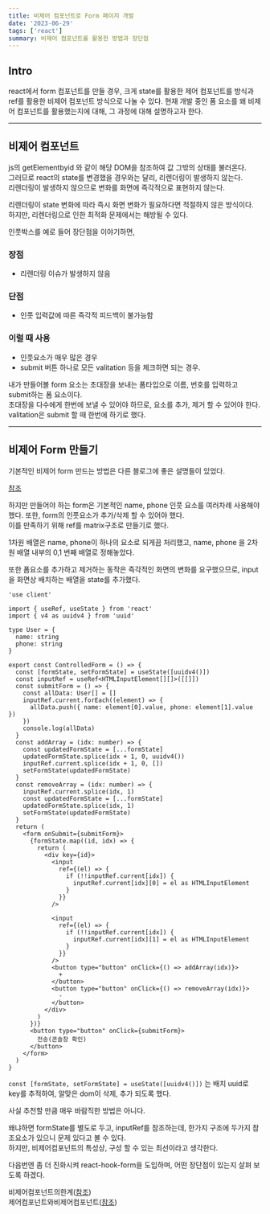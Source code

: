 ```yaml
---
title: 비제어 컴포넌트로 Form 페이지 개발
date: '2023-06-29'
tags: ['react']
summary: 비제어 컴포넌트를 활용한 방법과 장단점
---
```


## Intro

react에서 form 컴포넌트를 만들 경우, 크게 state를 활용한 제어 컴포넌트를 방식과 ref를 활용한 비제어 컴포넌트 방식으로 나눌 수 있다.
현재 개발 중인 폼 요소를 왜 비제어 컴포넌트를 활용했는지에 대해, 그 과정에 대해 설명하고자 한다.

---

## 비제어 컴포넌트

js의 getElementbyid 와 같이 해당 DOM을 참조하여 값 그밖의 상태를 불러온다.  
그러므로 react의 state를 변경했을 경우와는 달리, 리렌더링이 발생하지 않는다.  
리렌더링이 발생하지 않으므로 변화를 화면에 즉각적으로 표현하지 않는다.

리렌더링이 state 변화에 따라 즉시 화면 변화가 필요하다면 적절하지 않은 방식이다.
하지만, 리렌더링으로 인한 최적화 문제에서는 해방될 수 있다.

인풋박스를 예로 들어 장단점을 이야기하면,

### 장점

- 리렌더링 이슈가 발생하지 않음

### 단점

- 인풋 입력값에 따른 즉각적 피드백이 불가능함

### 이럴 때 사용

- 인풋요소가 매우 많은 경우
- submit 버튼 하나로 모든 valitation 등을 체크하면 되는 경우.

내가 만들어볼 form 요소는 초대장을 보내는 폼타입으로 이름, 번호를 입력하고 submit하는 폼 요소이다.  
초대장을 다수에게 한번에 보낼 수 있어야 하므로, 요소를 추가, 제거 할 수 있어야 한다.
valitation은 submit 할 때 한번에 하기로 했다.

---

## 비제어 Form 만들기

기본적인 비제어 form 만드는 방법은 다른 블로그에 좋은 설명들이 있었다.

[참조](https://devilfront.tistory.com/102)

하지만 만들어야 하는 form은 기본적인 name, phone 인풋 요소를 여러차례 사용해야 했다. 또한, form의 인풋요소가 추가/삭제 할 수 있어야 했다.  
이를 만족하기 위해 ref를 matrix구조로 만들기로 했다.

1차원 배열은 name, phone이 하나의 요소로 되게끔 처리했고, name, phone 을 2차원 배열 내부의 0,1 번째 배열로 정해놓았다.

또한 폼요소를 추가하고 제거하는 동작은 즉각적인 화면의 변화를 요구했으므로, input을 화면상 배치하는 배열을 state를 추가했다.

```tsx
'use client'

import { useRef, useState } from 'react'
import { v4 as uuidv4 } from 'uuid'

type User = {
  name: string
  phone: string
}

export const ControlledForm = () => {
  const [formState, setFormState] = useState([uuidv4()])
  const inputRef = useRef<HTMLInputElement[][]>([[]])
  const submitForm = () => {
    const allData: User[] = []
    inputRef.current.forEach((element) => {
      allData.push({ name: element[0].value, phone: element[1].value })
    })
    console.log(allData)
  }
  const addArray = (idx: number) => {
    const updatedFormState = [...formState]
    updatedFormState.splice(idx + 1, 0, uuidv4())
    inputRef.current.splice(idx + 1, 0, [])
    setFormState(updatedFormState)
  }
  const removeArray = (idx: number) => {
    inputRef.current.splice(idx, 1)
    const updatedFormState = [...formState]
    updatedFormState.splice(idx, 1)
    setFormState(updatedFormState)
  }
  return (
    <form onSubmit={submitForm}>
      {formState.map((id, idx) => {
        return (
          <div key={id}>
            <input
              ref={(el) => {
                if (!!inputRef.current[idx]) {
                  inputRef.current[idx][0] = el as HTMLInputElement
                }
              }}
            />

            <input
              ref={(el) => {
                if (!!inputRef.current[idx]) {
                  inputRef.current[idx][1] = el as HTMLInputElement
                }
              }}
            />
            <button type="button" onClick={() => addArray(idx)}>
              +
            </button>
            <button type="button" onClick={() => removeArray(idx)}>
              -
            </button>
          </div>
        )
      })}
      <button type="button" onClick={submitForm}>
        전송(콘솔창 확인)
      </button>
    </form>
  )
}
```

`const [formState, setFormState] = useState([uuidv4()])` 는 배치 uuid로 key를 추적하여, 알맞은 dom이 삭제, 추가 되도록 했다.

사실 추천할 만큼 매우 바람직한 방법은 아니다.

왜냐하면 formState를 별도로 두고, inputRef를 참조하는데, 한가지 구조에 두가지 참조요소가 있으니 문제 있다고 볼 수 있다.  
하지만, 비제어컴포넌트의 특성상, 구성 할 수 있는 최선이라고 생각한다.

다음번엔 좀 더 진화시켜 react-hook-form을 도입하며, 어떤 장단점이 있는지 살펴 보도록 하겠다.

비제어컴포넌트의한계([참조](https://tech.inflab.com/202207-rallit-form-refactoring/colocation/))  
제어컴포넌트와비제어컴포넌트([참조](https://velog.io/@yukyung/React-%EC%A0%9C%EC%96%B4-%EC%BB%B4%ED%8F%AC%EB%84%8C%ED%8A%B8%EC%99%80-%EB%B9%84%EC%A0%9C%EC%96%B4-%EC%BB%B4%ED%8F%AC%EB%84%8C%ED%8A%B8%EC%9D%98-%EC%B0%A8%EC%9D%B4%EC%A0%90-%ED%86%BA%EC%95%84%EB%B3%B4%EA%B8%B0))
